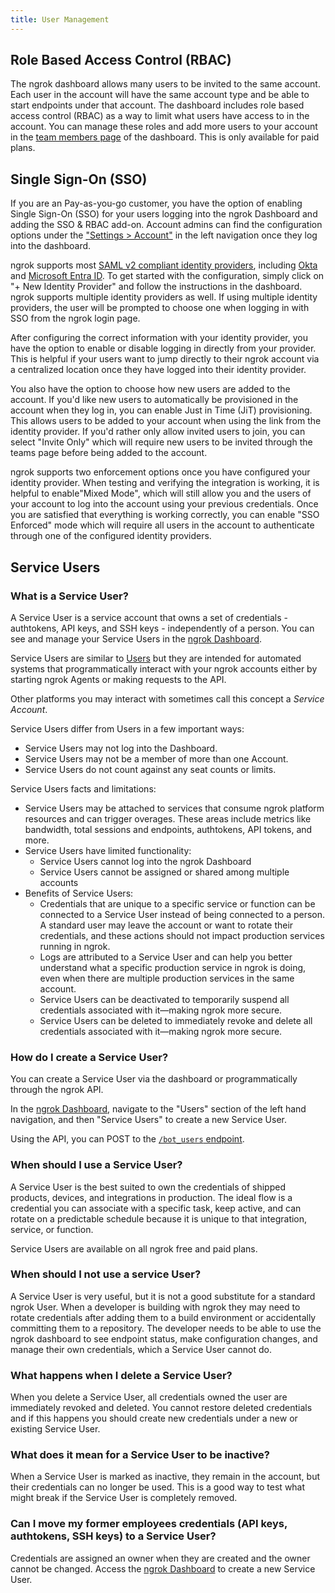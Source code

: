 ```yaml
---
title: User Management
---
```



## Role Based Access Control (RBAC) 

The ngrok dashboard allows many users to be invited to the same account. Each user in the account will have the same account type and be able to start endpoints under that account. The dashboard includes role based access control (RBAC) as a way to limit what users have access to in the account. You can manage these roles and add more users to your account in the [team members page](https://dashboard.ngrok.com/users/team-members) of the dashboard. This is only available for paid plans.

## Single Sign-On (SSO) 

If you are an Pay-as-you-go customer, you have the option of enabling Single Sign-On (SSO) for your users logging into the ngrok Dashboard and adding the SSO & RBAC add-on. Account admins can find the configuration options under the ["Settings > Account"](https://dashboard.ngrok.com/settings) in the left navigation once they log into the dashboard.

ngrok supports most [SAML v2 compliant identity providers](https://en.wikipedia.org/wiki/SAML-based_products_and_services), including [Okta](https://help.okta.com/oie/en-us/Content/Topics/Apps/apps-about-saml.htm) and [Microsoft Entra ID](https://learn.microsoft.com/en-us/entra/architecture/auth-saml). To get started with the configuration, simply click on "+ New Identity Provider" and follow the instructions in the dashboard. ngrok supports multiple identity providers as well. If using multiple identity providers, the user will be prompted to choose one when logging in with SSO from the ngrok login page.

After configuring the correct information with your identity provider, you have the option to enable or disable logging in directly from your provider. This is helpful if your users want to jump directly to their ngrok account via a centralized location once they have logged into their identity provider.

You also have the option to choose how new users are added to the account. If you'd like new users to automatically be provisioned in the account when they log in, you can enable Just in Time (JiT) provisioning. This allows users to be added to your account when using the link from the identity provider. If you'd rather only allow invited users to join, you can select "Invite Only" which will require new users to be invited through the teams page before being added to the account.

ngrok supports two enforcement options once you have configured your identity provider. When testing and verifying the integration is working, it is helpful to enable"Mixed Mode", which will still allow you and the users of your account to log into the account using your previous credentials. Once you are satisfied that everything is working correctly, you can enable "SSO Enforced" mode which will require all users in the account to authenticate through one of the configured identity providers.

## Service Users 

### What is a Service User?

A Service User is a service account that owns a set of credentials - authtokens, API keys, and SSH keys - independently of a person. You can see and manage your Service Users in the [ngrok Dashboard](https://dashboard.ngrok.com/users/bots).

Service Users are similar to [Users](/iam/users/) but they are intended for automated
systems that programmatically interact with your ngrok accounts either by
starting ngrok Agents or making requests to the API.

Other platforms you may interact with sometimes call this concept a _Service
Account_.

Service Users differ from Users in a few important ways:

- Service Users may not log into the Dashboard.
- Service Users may not be a member of more than one Account.
- Service Users do not count against any seat counts or limits.

Service Users facts and limitations:

- Service Users may be attached to services that consume ngrok platform resources and can trigger overages. These areas include metrics like bandwidth, total sessions and endpoints, authtokens, API tokens, and more.
- Service Users have limited functionality:
  - Service Users cannot log into the ngrok Dashboard
  - Service Users cannot be assigned or shared among multiple accounts
- Benefits of Service Users:
  - Credentials that are unique to a specific service or function can be connected to a Service User instead of being connected to a person. A standard user may leave the account or want to rotate their credentials, and these actions should not impact production services running in ngrok.
  - Logs are attributed to a Service User and can help you better understand what a specific production service in ngrok is doing, even when there are multiple production services in the same account.
  - Service Users can be deactivated to temporarily suspend all credentials associated with it—making ngrok more secure.
  - Service Users can be deleted to immediately revoke and delete all credentials associated with it—making ngrok more secure.

### How do I create a Service User? 

You can create a Service User via the dashboard or programmatically through the ngrok API.

In the [ngrok Dashboard](https://dashboard.ngrok.com/users/bots), navigate to the "Users" section of the left hand navigation, and then "Service Users" to create a new Service User.

Using the API, you can POST to the [`/bot_users` endpoint](/api/resources/bot-users/).

### When should I use a Service User? 

A Service User is the best suited to own the credentials of shipped products, devices, and integrations in production. The ideal flow is a credential you can associate with a specific task, keep active, and can rotate on a predictable schedule because it is unique to that integration, service, or function.

Service Users are available on all ngrok free and paid plans.

### When should I not use a service User? 

A Service User is very useful, but it is not a good substitute for a standard ngrok User. When a developer is building with ngrok they may need to rotate credentials after adding them to a build environment or accidentally committing them to a repository. The developer needs to be able to use the ngrok dashboard to see endpoint status, make configuration changes, and manage their own credentials, which a Service User cannot do.

### What happens when I delete a Service User? 

When you delete a Service User, all credentials owned the user are immediately revoked and deleted. You cannot restore deleted credentials and if this happens you should create new credentials under a new or existing Service User.

### What does it mean for a Service User to be inactive? 

When a Service User is marked as inactive, they remain in the account, but their credentials can no longer be used. This is a good way to test what might break if the Service User is completely removed.

### Can I move my former employees credentials (API keys, authtokens, SSH keys) to a Service User? 

Credentials are assigned an owner when they are created and the owner cannot be changed. Access the [ngrok Dashboard](https://dashboard.ngrok.com/users/bots) to create a new Service User.

